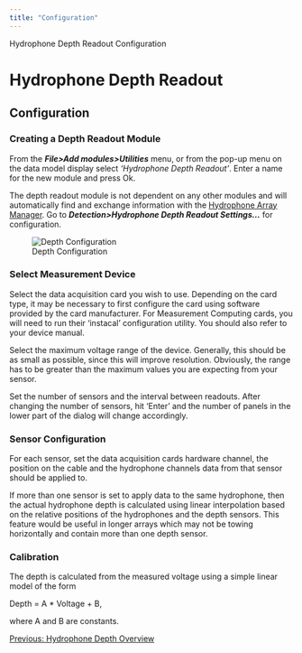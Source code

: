 ```yaml
---
title: "Configuration"
---
```

 Hydrophone Depth Readout Configuration  

Hydrophone Depth Readout
========================

Configuration
-------------

### Creating a Depth Readout Module

From the **_File>Add modules>Utilities_** menu, or from the pop-up menu on the data model display select _'Hydrophone Depth Readout'_. Enter a name for the new module and press Ok.

The depth readout module is not dependent on any other modules and will automatically find and exchange information with the [Hydrophone Array Manager](../../hydrophoneArrayManagerHelp/docs/Array_Overview.html). Go to **_Detection>Hydrophone Depth Readout Settings..._** for configuration.

  
![Depth Configuration](images/DepthConfiguration.png)  

### Select Measurement Device

Select the data acquisition card you wish to use. Depending on the card type, it may be necessary to first configure the card using software provided by the card manufacturer. For Measurement Computing cards, you will need to run their 'instacal' configuration utility. You should also refer to your device manual.

Select the maximum voltage range of the device. Generally, this should be as small as possible, since this will improve resolution. Obviously, the range has to be greater than the maximum values you are expecting from your sensor.

Set the number of sensors and the interval between readouts. After changing the number of sensors, hit 'Enter' and the number of panels in the lower part of the dialog will change accordingly.

### Sensor Configuration

For each sensor, set the data acquisition cards hardware channel, the position on the cable and the hydrophone channels data from that sensor should be applied to.

If more than one sensor is set to apply data to the same hydrophone, then the actual hydrophone depth is calculated using linear interpolation based on the relative positions of the hydrophones and the depth sensors. This feature would be useful in longer arrays which may not be towing horizontally and contain more than one depth sensor.

### Calibration

The depth is calculated from the measured voltage using a simple linear model of the form

Depth = A \* Voltage + B,

where A and B are constants.

  

[Previous: Hydrophone Depth Overview](depth_overview.html)
